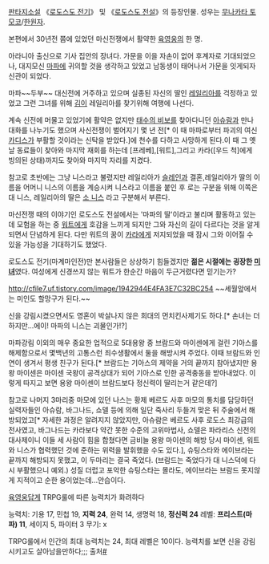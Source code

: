 [[판타지소설]] 《[[로도스도 전기]]》 및 《[[로도스도 전설]]》의 등장인물. 성우는 [[무나카타 토모코]]/[[한채언|한원자]].

본편에서 30년전 쯤에 있었던 마신전쟁에서 활약한 [[육영웅]]의 한 명. 

아라니아 출신으로 기사 집안의 장녀다. 가문을 이을 자손이 없어 후계자로 기대되었으나, 대지모신 [[마파]]에 귀의할 것을 생각하고 있었고 남동생이 태어나서 가문을 잇게되자 신관이 되었다. 

마파~~두부~~ 대신전에 거주하고 있으며 실종된 자신의 딸인 [[레일리아]]를 걱정하고 있었고 그런 그녀를 위해 [[김]]이 레일리아를 찾기위해 여행에 나선다.

계속 신전에 머물고 있었기에 활약은 없지만 [[태수의 비보]]를 찾아다니던 [[아슈람]]과 만나 대화를 나누기도 했으며 사신전쟁이 벌어지기 몇 년 전[* 이 때 마파로부터 파괴의 여신 [[카디스]]가 부활할 것이라는 신탁을 받았다.]에 천수를 다하고 사망하게 된다.이 때 그 옛날 동료들이 찾아와 마지막 재회를 하는데 [프레베],[워트],그리고 카라([우드 척]에게 빙의된 상태)까지도 찾아와 마지막 자리를 지켰다.

참고로 초반에는 그냥 니스라고 불렸지만 레일리아가 [[슬레인]]과 결혼,레일리아가 딸의 이름을 어머니 니스의 이름을 계승시켜 니스라고 이름을 붙인 후 로는 구분을 위해 이쪽은 대 니스, 레일리아의 딸은 [[소 니스]] 라고 구분해서 부른다. 


마신전쟁 때의 이야기인 로도스도 전설에서는 '마파의 딸'이라고 불리며 활동하고 있는데 모험을 하는 중 [[워트]]에게 호감을 느끼게 되지만 그와 자신의 길이 다르다는 것을 알게되면서 단념하게 된다. 다만 워트의 꿈이 [[카라]]에게 저지되었을 때 잠시 그와 이어질 수 있을 가능성을 기대하기도 했었다.

로도스도 전기(마계마인전)만 본사람들은 상상하기 힘들겠지만 '''젊은 시절에는 굉장한 [[미녀]]'''였다. 여성에게 신경쓰지 않는 워트가 한순간 마음이 두근거렸다면 믿기는가?

http://cfile7.uf.tistory.com/image/1942944E4FA3E7C32BC254
~~세월앞에서는 미인도 할망구가 된다.~~

신을 강림시켰으면서도 영혼이 박살나지 않은 희대의 먼치킨사제기도 하다.[* 손녀는 더하지만...에이! 마파의 니스는 괴물인가!?]

마파강림 이외의 매우 중요한 업적으로 5대용왕 중 브람드와 마이센에게 걸린 기아스를 해제함으로서 몇백년의 고통스런 죄수생활에서 둘을 해방시켜 주었다. 이때 브람드와 인연이 생겨서 평생 친구가 된다.[* 브람드는 기아스의 제약을 거의 끝까지 참아냈지만 용왕 마이센은 마이센 국왕이 공격상대가 되어 기아스로 인한 공격충동을 받아내었다. 이렇게 따지고 보면 용왕 마이센이 브람드보다 정신력이 딸리는거 같은데?]

참고로 나머지 3마리중 마모에 있던 나스는 황제 베르도 사후 마모의 통치를 담당하던 실력자들인 아슈람, 바그나드, 쇼델 등에 의해 일단 죽사리 두들겨 맞은 뒤 주술에서 해방되었고[* 자세한 과정은 알려지지 않았지만, 아슈람은 베르도 사후 로도스 최강급의 전사였고, 바그나드는 카라보다 약간 못한 수준의 고위마법사, 쇼델은 파라리스 신전의 대사제이니 이들 세 사람이 힘을 합쳤다면 금비늘 용왕 마이센의 해방 당시 마이센, 워트와 니스가 협력했던 것에 준하는 위력을 발휘했을 수도 있다.], 슈팅스타와 에이브라는 끝까지 해방되지 못했고, 이 두마리는 결국 죽었다.
(브람드는 죽었다가 대 니스덕에 다시 부활했으니 예외.)
성질 더럽고 포악한 슈팅스타는 몰라도, 에이브라는 브람드 못지않게 지적이고 순한 용이었는데...안습이다.

[[육영웅]]답게 TRPG룰에 따른 능력치가 화려하다

능력치: 기용 17, 민첩 19, '''지력 24''', 완력 14, 생명력 18, '''정신력 24'''
레벨: '''프리스트(마파) 11''', 세이지 5, 파이터 3
무기: x

TRPG룰에서 인간의 최대 능력치는 24, 최대 레벨은 10이다. 능력치를 보면 신을 강림시키고도 살아남을만하다;;; 출처[http://dedriet.egloos.com/672844 #]
